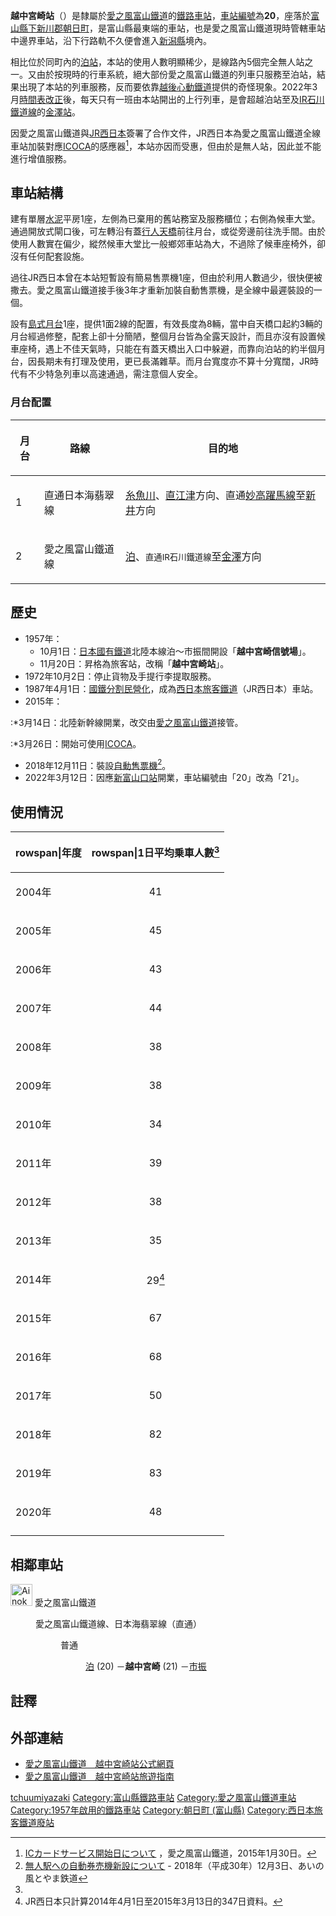 {{日本車站資訊
|公司色     = #00a556
|文字色     =
|站名       = 越中宮崎站
|圖片       = JR Echumiyazaki sta 001.jpg
|pxl        = 
|圖片說明   = 越中宮崎站站舍外貌（2011年9月）
|日文原名   = 越中宮崎
|平假名     = えっちゅうみやざき 
|羅馬拼音   = Etchū-Miyazaki
|副站名     = 
|前一站     = 20 [[泊站_(富山縣)|泊]]
|前一站距離 = 4.7
|後一站距離 = 4.7
|後一站     = [[市振站|市振]] --
|電報略號   = ミヤ
|車站編號   = 21
|所屬公司   = [[愛之風富山鐵道|愛之風富山鐵道]]
|所屬路線   = {{color|#00a556|■}}[[愛之風富山鐵道線|愛之風富山鐵道線]]<br />{{color|#3782bd|■}}[[日本海翡翠線|日本海翡翠線]]（直通）
|距離       = 4.7公里（起點站：[[泊站_(富山縣)|泊]]）<br>95.4公里（起點站：[[俱利伽羅站|俱利伽羅]]）<br />113.2公里（起點站：[[金澤站|金澤]]）<br />289.8
|起站       = [[米原站|米原]]
|所在地     = [[富山縣|富山縣]][[下新川郡|下新川郡]][[朝日町_(富山縣)|朝日町]]宮崎字横田3239
|車站構造   = [[地面車站|地面車站]]
|月台配置   = 1面2線
|啟用年月日 = 1957年11月20日
|廢止年月日 =
|上下車人次 = 48
|統計年度   = 2020<ref name="toyama">[http://www.pref.toyama.jp/sections/1015/lib/almanac/almanac_25/_10/_dat/1nenkan_dat148.xls 富山縣統計年鑑] {{Wayback|url=http://www.pref.toyama.jp/sections/1015/lib/almanac/almanac_25/_10/_dat/1nenkan_dat148.xls |date=20150715183613 }}，第10章，項目10-2。</ref>
|備註       = [[無人站|無人站]]，但設有[[ICOCA|ICOCA]]感應器
}}

'''越中宮崎站'''（{{jpn|j=越中宮崎駅|hg=えっちゅうみやざきえき|rm=Etchū-miyazaki eki|f=y}}）是隸屬於[[愛之風富山鐵道|愛之風富山鐵道]]的[[鐵路車站|鐵路車站]]，[[車站編號|車站編號]]為'''20'''，座落於[[富山縣|富山縣]][[下新川郡|下新川郡]][[朝日町|朝日町]]，是富山縣最東端的車站，也是愛之風富山鐵道現時管轄車站中邊界車站，沿下行路軌不久便會進入[[新潟縣|新潟縣]]境內。

相比位於同町內的[[泊站_(富山縣)|泊站]]，本站的使用人數明顯稀少，是線路內5個完全無人站之一。又由於按現時的行車系統，絕大部份愛之風富山鐵道的列車只服務至泊站，結果出現了本站的列車服務，反而要依靠[[越後心動鐵道|越後心動鐵道]]提供的奇怪現象。2022年3月[[時間表改正|時間表改正]]後，每天只有一班由本站開出的上行列車，是會超越泊站至[[富山站_(日本|]]及[[IR石川鐵道線|IR石川鐵道線]]的[[金澤站|金澤站]]。

因愛之風富山鐵道與[[JR西日本|JR西日本]]簽署了合作文件，JR西日本為愛之風富山鐵道全線車站加裝對應[[ICOCA|ICOCA]]的感應器<ref>[http://ainokaze.co.jp/727 ICカードサービス開始日について] {{Wayback|url=http://ainokaze.co.jp/727 |date=20150315020404 }}，愛之風富山鐵道，2015年1月30日。</ref>，本站亦因而受惠，但由於是無人站，因此並不能進行增值服務。

==車站結構==
建有單層[[水泥|水泥]]平房1座，左側為已棄用的舊站務室及服務櫃位；右側為候車大堂。通過開放式閘口後，可左轉沿有蓋[[行人天橋|行人天橋]]前往月台，或從旁邊前往洗手間。由於使用人數實在偏少，縱然候車大堂比一般鄉郊車站為大，不過除了候車座椅外，卻沒有任何配套設施。

過往JR西日本曾在本站短暫設有簡易售票機1座，但由於利用人數過少，很快便被撒去。愛之風富山鐵道接手後3年才重新加裝自動售票機，是全線中最遲裝設的一個。

設有[[島式月台|島式月台]]1座，提供1面2線的配置，有效長度為8輛，當中自天橋口起約3輛的月台經過修整，配套上卻十分簡陋，整個月台皆為全露天設計，而且亦沒有設置候車座椅，遇上不佳天氣時，只能在有蓋天橋出入口中躲避，而靠向泊站的約半個月台，因長期未有打理及使用，更已長滿雜草。而月台寬度亦不算十分寬闊，JR時代有不少特急列車以高速通過，需注意個人安全。
===月台配置===
{| rules="rows" class="wikitable"
!月台<!-- 事業者側による呼称 --->!!路線!!目的地
|-
! 1
| 直通{{color|#3782bd|■}}日本海翡翠線
| [[糸魚川站|糸魚川]]、[[直江津站|直江津]]方向、直通{{color|#35c98e|■}}[[妙高躍馬線|妙高躍馬線]]至[[新井站_(新潟縣)|新井]]方向

|-
! 2
| {{color|#00a556|■}}愛之風富山鐵道線
| [[泊站_(富山縣)|泊]]、<small>直通{{color|#00a7e3|■}}IR石川鐵道線</small>至[[金澤站|金澤]]方向
|}

== 歷史 ==
* 1957年：
** 10月1日：[[日本國有鐵道|日本國有鐵道]]北陸本線泊～市振間開設「'''越中宮崎信號場'''」。
** 11月20日：昇格為旅客站，改稱「'''越中宮崎站'''」。
* 1972年10月2日：停止貨物及手提行李提取服務。
* 1987年4月1日：[[國鐵分割民營化|國鐵分割民營化]]，成為[[西日本旅客鐵道|西日本旅客鐵道]]（JR西日本）車站。
* 2015年：
:*3月14日：北陸新幹線開業，改交由[[愛之風富山鐵道|愛之風富山鐵道]]接管。
:*3月26日：開始可使用[[ICOCA|ICOCA]]。
* 2018年12月11日：裝設[[自動售票機|自動售票機]]<ref>[https://web.archive.org/web/20181214231743/http://ainokaze.co.jp/8077 無人駅への自動券売機新設について] - 2018年（平成30年）12月3日、あいの風とやま鉄道</ref>。
* 2022年3月12日：因應[[新富山口站|新富山口站]]開業，車站編號由「20」改為「21」。

== 使用情況 ==
{| class="wikitable"
|-
!rowspan|年度
!rowspan|1日平均乗車人數<ref name="toyama"/>
|-
|2004年
|style="text-align:center;"|41
|-
|2005年
|style="text-align:center;"|45
|-
|2006年
|style="text-align:center;"|43
|-
|2007年
|style="text-align:center;"|44
|-
|2008年
|style="text-align:center;"|38
|-
|2009年
|style="text-align:center;"|38
|-
|2010年
|style="text-align:center;"|34
|-
|2011年
|style="text-align:center;"|39
|-
|2012年
|style="text-align:center;"|38
|-
|2013年
|style="text-align:center;"|35
|-
|2014年
|style="text-align:center;"|29<ref>JR西日本只計算2014年4月1日至2015年3月13日的347日資料。</ref>
|-
|2015年
|style="text-align:center;"|67
|-
|2016年
|style="text-align:center;"|68
|-
|2017年
|style="text-align:center;"|50
|-
|2018年
|style="text-align:center;"|82
|-
|2019年
|style="text-align:center;"|83
|-
|2020年
|style="text-align:center;"|48
|-
|}

==相鄰車站==
;[[File:Ainokaze_Toyama_Railway_logo.png|35px]] 愛之風富山鐵道
: {{color|#00a556|■}}愛之風富山鐵道線、{{color|#3782bd|■}}日本海翡翠線（直通）
:: {{color|#999|■}}普通
::: [[泊站_(富山縣)|泊]] (20) －'''越中宮崎''' (21) －[[市振站|市振]]

==註釋==
{{reflist}}

==外部連結==
*[https://web.archive.org/web/20150601072707/http://ainokaze.co.jp/guide/ecchumiyazaki 愛之風富山鐵道　越中宮崎站公式網頁] {{ja}}
*[http://ainokaze.co.jp/pc/pdf/guide_echumiyazaki.pdf 愛之風富山鐵道　越中宮崎站旅遊指南] {{Wayback|url=http://ainokaze.co.jp/pc/pdf/guide_echumiyazaki.pdf |date=20160304060609 }} {{ja}}
{{Commonscat|Etchū-Miyazaki Station}}
{{愛之風富山鐵道線}}
{{日本海翡翠線}}
{{DEFAULTSORT:Etchu-Miyazaki}}
[[Category:日本鐵路車站_E|tchuumiyazaki]]
[[Category:富山縣鐵路車站|Category:富山縣鐵路車站]]
[[Category:愛之風富山鐵道車站|Category:愛之風富山鐵道車站]]
[[Category:1957年啟用的鐵路車站|Category:1957年啟用的鐵路車站]]
[[Category:朝日町_(富山縣)|Category:朝日町 (富山縣)]]
[[Category:西日本旅客鐵道廢站|Category:西日本旅客鐵道廢站]]